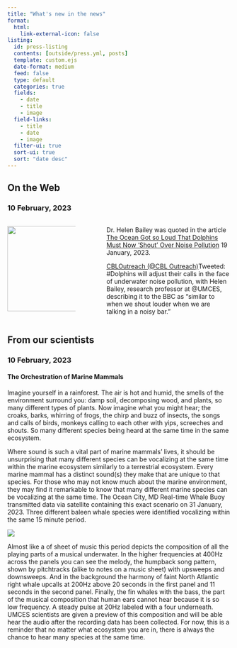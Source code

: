 ```yaml
---
title: "What's new in the news"
format: 
  html:
    link-external-icon: false
listing:
  id: press-listing
  contents: [outside/press.yml, posts]
  template: custom.ejs 
  date-format: medium
  feed: false
  type: default
  categories: true
  fields:
    - date
    - title
    - image
  field-links: 
    - title
    - date
    - image
  filter-ui: true
  sort-ui: true
  sort: "date desc"
---
```


## On the Web

### 10 February, 2023

::: columns
::: {.column width="30%"}
![](images/helen.jpg){width="2in"}
:::

::: {.column width="5%"}
:::

::: {.column width="55%"}
Dr. Helen Bailey was quoted in the article [The Ocean Got so Loud That Dolphins Must Now 'Shout' Over Noise Pollution](https://impakter.com/the-ocean-is-getting-louder-dolphins-must-now-shout-over-noise-pollution/) 19 January, 2023.

[CBLOutreach (\@CBL Outreach)](https://twitter.com/cbloutreach/status/1621132848143941637?s=51&t=wv_MDv6-V_3WTIkktqz63Q)Tweeted: #Dolphins will adjust their calls in the face of underwater noise pollution, with Helen Bailey, research professor at @UMCES, describing it to the BBC as "similar to when we shout louder when we are talking in a noisy bar."
:::
:::

## From our scientists

### 10 February, 2023

#### The Orchestration of Marine Mammals

Imagine yourself in a rainforest. The air is hot and humid, the smells of the environment surround you: damp soil, decomposing wood, and plants, so many different types of plants. Now imagine what you might hear; the croaks, barks, whirring of frogs, the chirp and buzz of insects, the songs and calls of birds, monkeys calling to each other with yips, screeches and shouts. So many different species being heard at the same time in the same ecosystem.

Where sound is such a vital part of marine mammals' lives, it should be unsurprising that many different species can be vocalizing at the same time within the marine ecosystem similarly to a terrestrial ecosystem. Every marine mammal has a distinct sound(s) they make that are unique to that species. For those who may not know much about the marine environment, they may find it remarkable to know that many different marine species can be vocalizing at the same time. The Ocean City, MD Real-time Whale Buoy transmitted data via satellite containing this exact scenario on 31 January, 2023. Three different baleen whale species were identified vocalizing within the same 15 minute period.

![](images/3whalespecies.png)

Almost like a of sheet of music this period depicts the composition of all the playing parts of a musical underwater. In the higher frequencies at 400Hz across the panels you can see the melody, the humpback song pattern, shown by pitchtracks (alike to notes on a music sheet) with upsweeps and downsweeps. And in the background the harmony of faint North Atlantic right whale upcalls at 200Hz above 20 seconds in the first panel and 11 seconds in the second panel. Finally, the fin whales with the bass, the part of the musical composition that human ears cannot hear because it is so low frequency. A steady pulse at 20Hz labeled with a four underneath. UMCES scientists are given a preview of this composition and will be able hear the audio after the recording data has been collected. For now, this is a reminder that no matter what ecosystem you are in, there is always the chance to hear many species at the same time.


